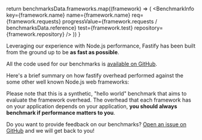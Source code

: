 

  return benchmarksData.frameworks.map((framework) => (
    <BenchmarkInfo
      key={framework.name}
      name={framework.name}
      req={framework.requests}
      progressValue={framework.requests / benchmarksData.reference}
      test={framework.test}
      repository={framework.repository}
    />
  ))
}

<HeroBanner title="Benchmarks" />

Leveraging our experience with Node.js performance, Fastify has been built from the ground up to be **as fast as possible**.

All the code used for our benchmarks is [available on GitHub](https://github.com/fastify/benchmarks/).

Here's a brief summary on how fastify overhead performed against the some other well known Node.js web frameworks:

<BenchmarkSection />

Please note that this is a synthetic, "hello world" benchmark that aims to evaluate the framework overhead. The overhead that each framework has on your application depends on your application, **you should always benchmark if performance matters to you**.

Do you want to provide feedback on our benchmarks? [Open an issue on GitHub](https://github.com/fastify/benchmarks/issues) and we will get back to you!
